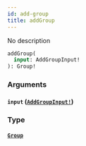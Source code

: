 ```yaml
---
id: add-group
title: addGroup
---
```


No description

```graphql
addGroup(
  input: AddGroupInput!
): Group!

```

### Arguments

#### `input` ([`AddGroupInput!`](/docs/graphql/inputs/add-group-input))

### Type

#### [`Group`](/docs/graphql/objects/group)
